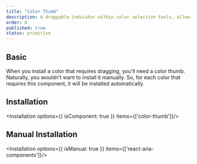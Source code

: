 ```yaml
---
title: "Color Thumb"
description: A draggable indicator within color selection tools, allowing users to fine-tune their chosen color.
order: 8
published: true
status: primitive
---
```


## Basic
When you install a color that requires dragging, you'll need a color thumb. Naturally, you wouldn’t want to install it manually. So, for each color that requires this component, it will be installed automatically.
<How toUse="colors/color-area/color-area-channel-demo" />

## Installation
<Installation options={{ isComponent: true }} items={['color-thumb']}/>

## Manual Installation
<Installation options={{ isManual: true }} items={['react-aria-components']}/>

<SourceCode toShow='color-thumb'/>
